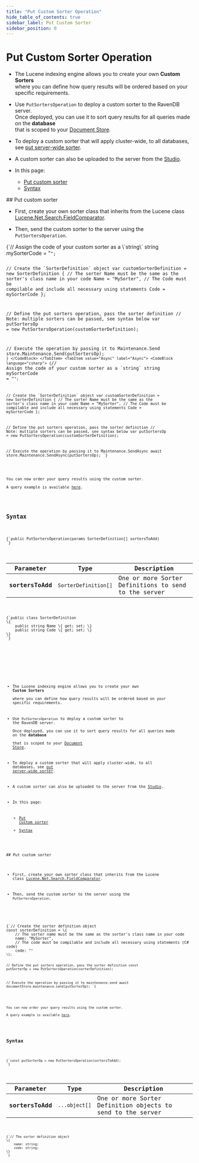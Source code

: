 ```yaml
---
title: "Put Custom Sorter Operation"
hide_table_of_contents: true
sidebar_label: Put Custom Sorter
sidebar_position: 0
---
```





# Put Custom Sorter Operation
<LanguageSwitcher supportedLanguages={supportedLanguages} />
<LanguageContent language="csharp">

<Admonition type="note" title="">

* The Lucene indexing engine allows you to create your own __Custom Sorters__   
  where you can define how query results will be ordered based on your specific requirements.

* Use `PutSortersOperation` to deploy a custom sorter to the RavenDB server.  
  Once deployed, you can use it to sort query results for all queries made on the __database__  
  that is scoped to your [Document Store](../../../../client-api/setting-up-default-database.mdx).  

* To deploy a custom sorter that will apply cluster-wide, to all databases, see [put server-wide sorter](../../../../client-api/operations/server-wide/sorters/put-sorter-server-wide.mdx).

* A custom sorter can also be uploaded to the server from the [Studio](../../../../studio/database/settings/custom-sorters.mdx).

* In this page:
    * [Put custom sorter](../../../../client-api/operations/maintenance/sorters/put-sorter.mdx#put-custom-sorter)
    * [Syntax](../../../../client-api/operations/maintenance/sorters/put-sorter.mdx#syntax)

</Admonition>
## Put custom sorter

* First, create your own sorter class that inherits from the Lucene class [Lucene.Net.Search.FieldComparator](https://lucenenet.apache.org/docs/3.0.3/df/d91/class_lucene_1_1_net_1_1_search_1_1_field_comparator.html).

* Then, send the custom sorter to the server using the `PutSortersOperation`.

<Tabs groupId='languageSyntax'>
<TabItem value="Sync" label="Sync">
<CodeBlock language="csharp">
{`// Assign the code of your custom sorter as a \`string\`
string mySorterCode = "<code of custom sorter>";

// Create the \`SorterDefinition\` object
var customSorterDefinition = new SorterDefinition
{
    // The sorter Name must be the same as the sorter's class name in your code
    Name = "MySorter",
    // The Code must be compilable and include all necessary using statements
    Code = mySorterCode
};

// Define the put sorters operation, pass the sorter definition
// Note: multiple sorters can be passed, see syntax below
var putSortersOp = new PutSortersOperation(customSorterDefinition);
 
// Execute the operation by passing it to Maintenance.Send
store.Maintenance.Send(putSortersOp);
`}
</CodeBlock>
</TabItem>
<TabItem value="Async" label="Async">
<CodeBlock language="csharp">
{`// Assign the code of your custom sorter as a \`string\`
string mySorterCode = "<code of custom sorter>";

// Create the \`SorterDefinition\` object
var customSorterDefinition = new SorterDefinition
{
    // The sorter Name must be the same as the sorter's class name in your code
    Name = "MySorter",
    // The Code must be compilable and include all necessary using statements
    Code = mySorterCode
};

// Define the put sorters operation, pass the sorter definition
// Note: multiple sorters can be passed, see syntax below
var putSortersOp = new PutSortersOperation(customSorterDefinition);
 
// Execute the operation by passing it to Maintenance.SendAsync
await store.Maintenance.SendAsync(putSortersOp);
`}
</CodeBlock>
</TabItem>
</Tabs>

<Admonition type="note" title="">

You can now order your query results using the custom sorter.  
A query example is available [here](../../../../client-api/session/querying/sort-query-results.mdx#custom-sorters).

</Admonition>



## Syntax

<TabItem value="syntax_1" label="syntax_1">
<CodeBlock language="csharp">
{`public PutSortersOperation(params SorterDefinition[] sortersToAdd)
`}
</CodeBlock>
</TabItem>

| Parameter         | Type                 | Description                                          |
|-------------------|----------------------|------------------------------------------------------|
| __sortersToAdd__  | `SorterDefinition[]` | One or more Sorter Definitions to send to the server |


<TabItem value="syntax_2" label="syntax_2">
<CodeBlock language="csharp">
{`public class SorterDefinition
\{
    public string Name \{ get; set; \}
    public string Code \{ get; set; \}
\}
`}
</CodeBlock>
</TabItem>




</LanguageContent>
<LanguageContent language="nodejs">

<Admonition type="note" title="">

* The Lucene indexing engine allows you to create your own __Custom Sorters__   
  where you can define how query results will be ordered based on your specific requirements.

* Use `PutSortersOperation` to deploy a custom sorter to the RavenDB server.  
  Once deployed, you can use it to sort query results for all queries made on the __database__  
  that is scoped to your [Document Store](../../../../client-api/setting-up-default-database.mdx).  

* To deploy a custom sorter that will apply cluster-wide, to all databases, see [put server-wide sorter](../../../../client-api/operations/server-wide/sorters/put-sorter-server-wide.mdx).

* A custom sorter can also be uploaded to the server from the [Studio](../../../../studio/database/settings/custom-sorters.mdx).

* In this page:
    * [Put custom sorter](../../../../client-api/operations/maintenance/sorters/put-sorter.mdx#put-custom-sorter)
    * [Syntax](../../../../client-api/operations/maintenance/sorters/put-sorter.mdx#syntax)

</Admonition>
## Put custom sorter

* First, create your own sorter class that inherits from the Lucene class [Lucene.Net.Search.FieldComparator](https://lucenenet.apache.org/docs/3.0.3/df/d91/class_lucene_1_1_net_1_1_search_1_1_field_comparator.html).

* Then, send the custom sorter to the server using the `PutSortersOperation`.

<TabItem value="put_sorter" label="put_sorter">
<CodeBlock language="js">
{`// Create the sorter definition object
const sorterDefinition = \{
    // The sorter name must be the same as the sorter's class name in your code
    name: "MySorter",
    // The code must be compilable and include all necessary using statements (C# code)
    code: "<code of custom sorter>"
\};

// Define the put sorters operation, pass the sorter definition
const putSorterOp = new PutSortersOperation(sorterDefinition);

// Execute the operation by passing it to maintenance.send
await documentStore.maintenance.send(putSorterOp);
`}
</CodeBlock>
</TabItem>

<Admonition type="note" title="">

You can now order your query results using the custom sorter.  
A query example is available [here](../../../../client-api/session/querying/sort-query-results.mdx#custom-sorters).

</Admonition>



## Syntax

<TabItem value="syntax_1" label="syntax_1">
<CodeBlock language="js">
{`const putSorterOp = new PutSortersOperation(sortersToAdd);
`}
</CodeBlock>
</TabItem>

| Parameter         | Type          | Description                                                 |
|-------------------|---------------|-------------------------------------------------------------|
| __sortersToAdd__  | `...object[]` | One or more Sorter Definition objects to send to the server |


<TabItem value="syntax_2" label="syntax_2">
<CodeBlock language="js">
{`// The sorter definition object 
\{
    name: string;
    code: string;
\}
`}
</CodeBlock>
</TabItem>




</LanguageContent>

<!---
### Client API
- [Sort query results](../../../../client-api/session/querying/sort-query-results)

### Operations
- [What are operations](../../../../client-api/operations/what-are-operations)
- [Put server-wide sorter](../../../../client-api/operations/server-wide/sorters/put-sorter-server-wide)

### Studio
- [Custom sorters view](../../../../studio/database/settings/custom-sorters)


-->